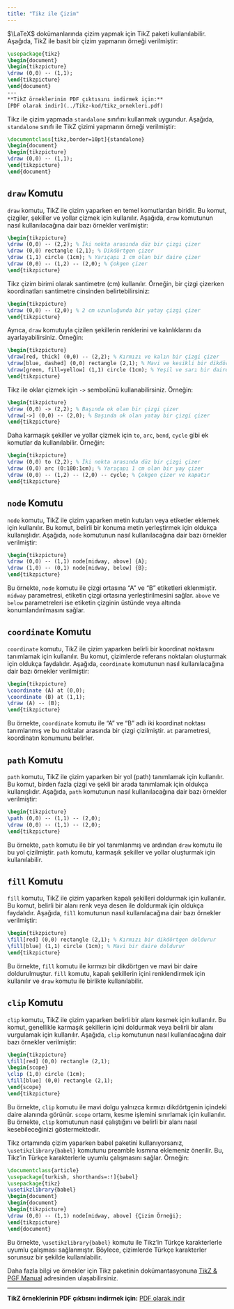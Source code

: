 ```yaml
---
title: "Tikz ile Çizim"
---
```


$\LaTeX$ dokümanlarında çizim yapmak için TikZ paketi kullanılabilir. Aşağıda, TikZ ile basit bir çizim yapmanın örneği verilmiştir:

```latex
\usepackage{tikz}
\begin{document}
\begin{tikzpicture}
\draw (0,0) -- (1,1);
\end{tikzpicture}
\end{document}
---
**TikZ örneklerinin PDF çıktısını indirmek için:**
[PDF olarak indir](../Tikz-kod/tikz_ornekleri.pdf)
```
Tikz ile çizim yapmada `standalone` sınıfını kullanmak uygundur. Aşağıda, `standalone` sınıfı ile TikZ çizimi yapmanın örneği verilmiştir:
```latex
\documentclass[tikz,border=10pt]{standalone}
\begin{document}
\begin{tikzpicture}
\draw (0,0) -- (1,1);
\end{tikzpicture}
\end{document}
```
<h2>`draw` Komutu</h2>
`draw` komutu, TikZ ile çizim yaparken en temel komutlardan biridir. Bu komut, çizgiler, şekiller ve yollar çizmek için kullanılır. Aşağıda, `draw` komutunun nasıl kullanılacağına dair bazı örnekler verilmiştir:

```latex
\begin{tikzpicture}
\draw (0,0) -- (2,2); % İki nokta arasında düz bir çizgi çizer
\draw (0,0) rectangle (2,1); % Dikdörtgen çizer
\draw (1,1) circle (1cm); % Yarıçapı 1 cm olan bir daire çizer
\draw (0,0) -- (1,2) -- (2,0); % Çokgen çizer
\end{tikzpicture}   
```

Tikz çizim birimi olarak santimetre (cm) kullanılır. Örneğin, bir çizgi çizerken koordinatları santimetre cinsinden belirtebilirsiniz:
```latex
\begin{tikzpicture}
\draw (0,0) -- (2,0); % 2 cm uzunluğunda bir yatay çizgi çizer
\end{tikzpicture}
```
Ayrıca, `draw` komutuyla çizilen şekillerin renklerini ve kalınlıklarını da ayarlayabilirsiniz. Örneğin:
```latex
\begin{tikzpicture}
\draw[red, thick] (0,0) -- (2,2); % Kırmızı ve kalın bir çizgi çizer
\draw[blue, dashed] (0,0) rectangle (2,1); % Mavi ve kesikli bir dikdörtgen çizer
\draw[green, fill=yellow] (1,1) circle (1cm); % Yeşil ve sarı bir daire çizer
\end{tikzpicture}
```
Tikz ile oklar çizmek için `->` sembolünü kullanabilirsiniz. Örneğin:
```latex
\begin{tikzpicture}
\draw (0,0) -> (2,2); % Başında ok olan bir çizgi çizer
\draw[->] (0,0) -- (2,0); % Başında ok olan yatay bir çizgi çizer
\end{tikzpicture}
```
Daha karmaşık şekiller ve yollar çizmek için `to`, `arc`, `bend`, `cycle` gibi ek komutlar da kullanılabilir. Örneğin:
```latex
\begin{tikzpicture}
\draw (0,0) to (2,2); % İki nokta arasında düz bir çizgi çizer
\draw (0,0) arc (0:180:1cm); % Yarıçapı 1 cm olan bir yay çizer
\draw (0,0) -- (1,2) -- (2,0) -- cycle; % Çokgen çizer ve kapatır
\end{tikzpicture}   
```
<h2>`node` Komutu</h2>
`node` komutu, TikZ ile çizim yaparken metin kutuları veya etiketler eklemek için kullanılır. Bu komut, belirli bir konuma metin yerleştirmek için oldukça kullanışlıdır. Aşağıda, `node` komutunun nasıl kullanılacağına dair bazı örnekler verilmiştir:

```latex
\begin{tikzpicture}
\draw (0,0) -- (1,1) node[midway, above] {A};
\draw (1,0) -- (0,1) node[midway, below] {B};
\end{tikzpicture}   
```
Bu örnekte, `node` komutu ile çizgi ortasına "A" ve "B" etiketleri eklenmiştir. `midway` parametresi, etiketin çizgi ortasına yerleştirilmesini sağlar. `above` ve `below` parametreleri ise etiketin çizginin üstünde veya altında konumlandırılmasını sağlar.

<h2>`coordinate` Komutu</h2>
`coordinate` komutu, TikZ ile çizim yaparken belirli bir koordinat noktasını tanımlamak için kullanılır. Bu komut, çizimlerde referans noktaları oluşturmak için oldukça faydalıdır. Aşağıda, `coordinate` komutunun nasıl kullanılacağına dair bazı örnekler verilmiştir:

```latex
\begin{tikzpicture}
\coordinate (A) at (0,0);
\coordinate (B) at (1,1);
\draw (A) -- (B);
\end{tikzpicture}
```
Bu örnekte, `coordinate` komutu ile "A" ve "B" adlı iki koordinat noktası tanımlanmış ve bu noktalar arasında bir çizgi çizilmiştir. `at` parametresi, koordinatın konumunu belirler.

<h2>`path` Komutu</h2>
`path` komutu, TikZ ile çizim yaparken bir yol (path) tanımlamak için kullanılır. Bu komut, birden fazla çizgi ve şekli bir arada tanımlamak için oldukça kullanışlıdır. Aşağıda, `path` komutunun nasıl kullanılacağına dair bazı örnekler verilmiştir:

```latex
\begin{tikzpicture}
\path (0,0) -- (1,1) -- (2,0);
\draw (0,0) -- (1,1) -- (2,0);
\end{tikzpicture}
```
Bu örnekte, `path` komutu ile bir yol tanımlanmış ve ardından `draw` komutu ile bu yol çizilmiştir. `path` komutu, karmaşık şekiller ve yollar oluşturmak için kullanılabilir.

<h2>`fill` Komutu</h2>
`fill` komutu, TikZ ile çizim yaparken kapalı şekilleri doldurmak için kullanılır. Bu komut, belirli bir alanı renk veya desen ile doldurmak için oldukça faydalıdır. Aşağıda, `fill` komutunun nasıl kullanılacağına dair bazı örnekler verilmiştir:
```latex
\begin{tikzpicture}
\fill[red] (0,0) rectangle (2,1); % Kırmızı bir dikdörtgen doldurur
\fill[blue] (1,1) circle (1cm); % Mavi bir daire doldurur
\end{tikzpicture}
```
Bu örnekte, `fill` komutu ile kırmızı bir dikdörtgen ve mavi bir daire doldurulmuştur. `fill` komutu, kapalı şekillerin içini renklendirmek için kullanılır ve `draw` komutu ile birlikte kullanılabilir.

<h2>`clip` Komutu</h2>
`clip` komutu, TikZ ile çizim yaparken belirli bir alanı kesmek için kullanılır. Bu komut, genellikle karmaşık şekillerin içini doldurmak veya belirli bir alanı vurgulamak için kullanılır. Aşağıda, `clip` komutunun nasıl kullanılacağına dair bazı örnekler verilmiştir:

```latex
\begin{tikzpicture}
\fill[red] (0,0) rectangle (2,1);
\begin{scope}
\clip (1,0) circle (1cm);
\fill[blue] (0,0) rectangle (2,1);
\end{scope}
\end{tikzpicture}
```
Bu örnekte, `clip` komutu ile mavi dolgu yalnızca kırmızı dikdörtgenin içindeki daire alanında görünür. `scope` ortamı, kesme işlemini sınırlamak için kullanılır. Bu örnekte, `clip` komutunun nasıl çalıştığını ve belirli bir alanı nasıl kesebileceğinizi göstermektedir.

Tikz ortamında çizim yaparken babel paketini kullanıyorsanız, `\usetikzlibrary{babel}` komutunu preamble kısmına eklemeniz önerilir. Bu, Tikz'in Türkçe karakterlerle uyumlu çalışmasını sağlar. Örneğin:

```latex
\documentclass{article}
\usepackage[turkish, shorthands=:!]{babel}
\usepackage{tikz}  
\usetikzlibrary{babel}
\begin{document} 
\begin{document}
\begin{tikzpicture}
\draw (0,0) -- (1,1) node[midway, above] {Çizim Örneği};
\end{tikzpicture}
\end{document}
```
Bu örnekte, `\usetikzlibrary{babel}` komutu ile Tikz'in Türkçe karakterlerle uyumlu çalışması sağlanmıştır. Böylece, çizimlerde Türkçe karakterler sorunsuz bir şekilde kullanılabilir.

Daha fazla bilgi ve örnekler için Tikz paketinin dokümantasyonuna [TikZ & PGF Manual](https://ctan.org/pkg/pgf) adresinden ulaşabilirsiniz.

---
**TikZ örneklerinin PDF çıktısını indirmek için:**
[PDF olarak indir](../Tikz-kod/tikz_ornekleri.pdf)